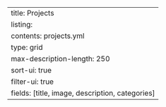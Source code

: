 ---
title: Projects
listing:
  contents: projects.yml
  type: grid
  max-description-length: 250
  sort-ui: true
  filter-ui: true
  fields: [title, image, description, categories]
---
